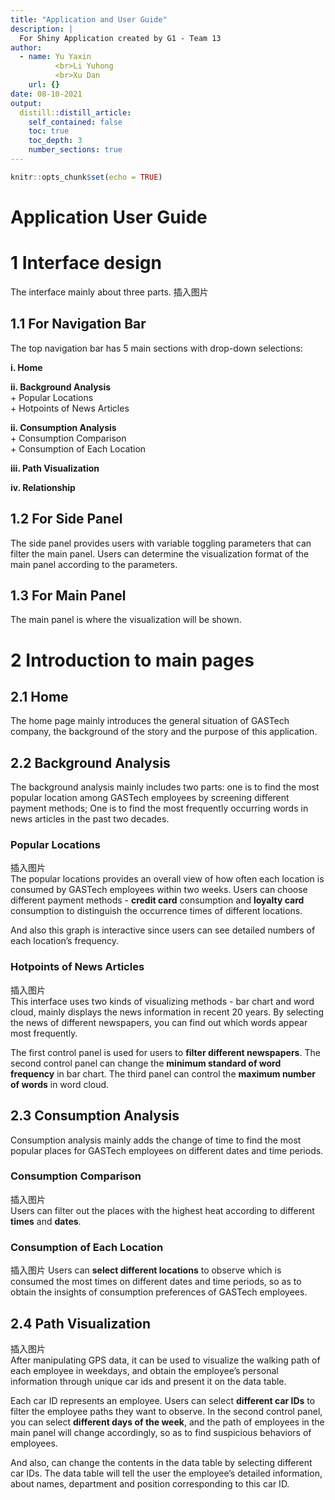 ```yaml
---
title: "Application and User Guide"
description: |
  For Shiny Application created by G1 - Team 13
author:
  - name: Yu Yaxin    
          <br>Li Yuhong      
          <br>Xu Dan  
    url: {}
date: 08-10-2021
output:
  distill::distill_article:
    self_contained: false
    toc: true
    toc_depth: 3
    number_sections: true
---
```



```r
knitr::opts_chunk$set(echo = TRUE)
```

# Application User Guide

# 1 Interface design
The interface mainly about three parts.
插入图片

## 1.1 For Navigation Bar
The top navigation bar has 5 main sections with drop-down selections:  

**i. Home**  

**ii. Background Analysis**  
    + Popular Locations  
    + Hotpoints of News Articles  
    
**ii. Consumption Analysis**  
    + Consumption Comparison  
    + Consumption of Each Location  
    
**iii. Path Visualization**

**iv. Relationship**


## 1.2 For Side Panel
The side panel provides users with variable toggling parameters that can filter the main panel. Users can determine the visualization format of the main panel according to the parameters.

## 1.3 For Main Panel
The main panel is where the visualization will be shown.

# 2 Introduction to main pages 
## 2.1 Home
The home page mainly introduces the general situation of GASTech company, the background of the story and the purpose of this application.

## 2.2 Background Analysis
The background analysis mainly includes two parts: one is to find the most popular location among GASTech employees by screening different payment methods; One is to find the most frequently occurring words in news articles in the past two decades.

### Popular Locations 
插入图片      
The popular locations provides an overall view of how often each location is consumed by GASTech employees within two weeks. Users can choose different payment methods - **credit card** consumption and **loyalty card** consumption to distinguish the occurrence times of different locations.

And also this graph is interactive since users can see detailed numbers of each location's frequency.

### Hotpoints of News Articles
插入图片  
This interface uses two kinds of visualizing methods - bar chart and word cloud, mainly displays the news information in recent 20 years. By selecting the news of different newspapers, you can find out which words appear most frequently.

The first control panel is used for users to **filter different newspapers**. The second control panel can change the **minimum standard of word frequency** in bar chart. The third panel can control the **maximum number of words** in word cloud.

## 2.3 Consumption Analysis
Consumption analysis mainly adds the change of time to find the most popular places for GASTech employees on different dates and time periods.

### Consumption Comparison
插入图片    
Users can filter out the places with the highest heat according to different **times** and **dates**.

### Consumption of Each Location
插入图片
Users can **select different locations** to observe which is consumed the most times on different dates and time periods, so as to obtain the insights of consumption preferences of GASTech employees.

## 2.4 Path Visualization
插入图片  
After manipulating GPS data, it can be used to visualize the walking path of each employee in weekdays, and obtain the employee's personal information through unique car ids and present it on the data table.

Each car ID represents an employee. Users can select **different car IDs** to filter the employee paths they want to observe. In the second control panel, you can select **different days of the week**, and the path of employees in the main panel will change accordingly, so as to find suspicious behaviors of employees.

And also, can change the contents in the data table by selecting different car IDs. The data table will tell the user the employee's detailed information, about names, department and position corresponding to this car ID.
